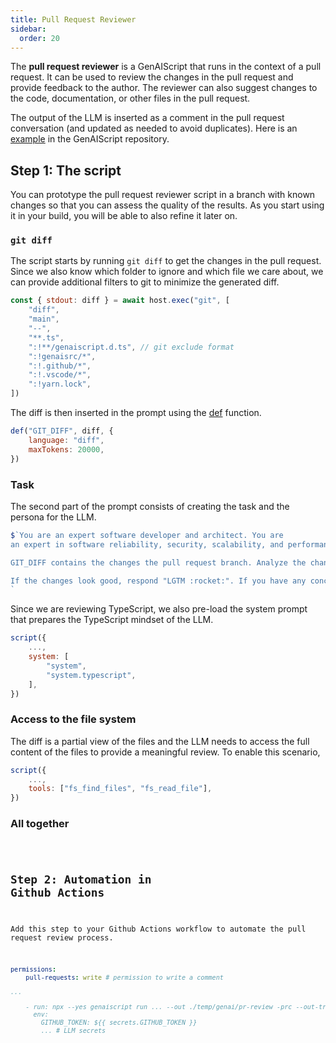 ```yaml
---
title: Pull Request Reviewer
sidebar:
  order: 20
---
```


The **pull request reviewer** is a GenAIScript that runs in the context of a pull request. 
It can be used to review the changes in the pull request and provide feedback to the author. 
The reviewer can also suggest changes to the code, documentation, or other files in the pull request.

The output of the LLM is inserted as a comment in the pull request conversation 
(and updated as needed to avoid duplicates). 
Here is an [example](https://github.com/microsoft/genaiscript/pull/504#issuecomment-2145273728) in the GenAIScript repository.

## Step 1: The script

You can prototype the pull request reviewer script in a branch with known changes so that you can assess
the quality of the results. As you start using it in your build, you will be able to also refine it later on.

### `git diff`

The script starts by running `git diff` to get the changes in the pull request. Since we also know which folder
to ignore and which file we care about, we can provide additional filters to git to minimize the generated diff.

```js
const { stdout: diff } = await host.exec("git", [
    "diff",
    "main",
    "--",
    "**.ts",
    ":!**/genaiscript.d.ts", // git exclude format
    ":!genaisrc/*",
    ":!.github/*",
    ":!.vscode/*",
    ":!yarn.lock",
])
```

The diff is then inserted in the prompt using the [def](/genaiscript/reference/scripts/context) function.

```js
def("GIT_DIFF", diff, {
    language: "diff",
    maxTokens: 20000,
})
```

### Task

The second part of the prompt consists of creating the task and the persona for the LLM.

```js
$`You are an expert software developer and architect. You are
an expert in software reliability, security, scalability, and performance.

GIT_DIFF contains the changes the pull request branch. Analyze the changes in GIT_DIFF in your mind.

If the changes look good, respond "LGTM :rocket:". If you have any concerns, provide a brief description of the concerns.
`
```

Since we are reviewing TypeScript, we also pre-load the system prompt that prepares the TypeScript mindset of the LLM.

```js '"system.typescript"'
script({
    ...,
    system: [
        "system",
        "system.typescript",
    ],
})
```

### Access to the file system

The diff is a partial view of the files and the LLM needs to access the full content of the files 
to provide a meaningful review. To enable this scenario, 

```js 'tools: ["fs_find_files", "fs_read_file"]'
script({
    ...,
    tools: ["fs_find_files", "fs_read_file"],
})
```

### All together

<Code code={importedCode} wrap={true} lang="js" title="pr-review.genai.js" />

## Step 2: Automation in Github Actions

Add this step to your Github Actions workflow to automate the pull request review process.

```yaml
permissions:
    pull-requests: write # permission to write a comment

...

    - run: npx --yes genaiscript run ... --out ./temp/genai/pr-review -prc --out-trace $GITHUB_STEP_SUMMARY
      env:
        GITHUB_TOKEN: ${{ secrets.GITHUB_TOKEN }}
        ... # LLM secrets
```